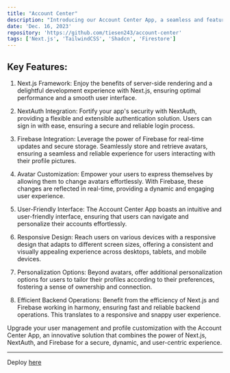 ```yaml
---
title: "Account Center"
description: "Introducing our Account Center App, a seamless and feature-rich solution built on Next.js and powered by NextAuth for robust authentication. Elevate your user experience with Firebase integration, allowing users to effortlessly personalize their profiles by changing avatars.  Key Features:  Next.js Framework: Enjoy the benefits of server-side ren"
date: 'Dec. 16, 2023'
repository: 'https://github.com/tiesen243/account-center'
tags: ['Next.js', 'TailwindCSS', 'Shadcn', 'Firestore']
---
```


## Key Features:

1. Next.js Framework: Enjoy the benefits of server-side rendering and a delightful development experience with Next.js, ensuring optimal performance and a smooth user interface.

2. NextAuth Integration: Fortify your app's security with NextAuth, providing a flexible and extensible authentication solution. Users can sign in with ease, ensuring a secure and reliable login process.

3. Firebase Integration: Leverage the power of Firebase for real-time updates and secure storage. Seamlessly store and retrieve avatars, ensuring a seamless and reliable experience for users interacting with their profile pictures.

4. Avatar Customization: Empower your users to express themselves by allowing them to change avatars effortlessly. With Firebase, these changes are reflected in real-time, providing a dynamic and engaging user experience.

5. User-Friendly Interface: The Account Center App boasts an intuitive and user-friendly interface, ensuring that users can navigate and personalize their accounts effortlessly.

6. Responsive Design: Reach users on various devices with a responsive design that adapts to different screen sizes, offering a consistent and visually appealing experience across desktops, tablets, and mobile devices.

7. Personalization Options: Beyond avatars, offer additional personalization options for users to tailor their profiles according to their preferences, fostering a sense of ownership and connection.

8. Efficient Backend Operations: Benefit from the efficiency of Next.js and Firebase working in harmony, ensuring fast and reliable backend operations. This translates to a responsive and snappy user experience.

Upgrade your user management and profile customization with the Account Center App, an innovative solution that combines the power of Next.js, NextAuth, and Firebase for a secure, dynamic, and user-centric experience.

___

Deploy [here](https://account.tiesen.id.vn/)
